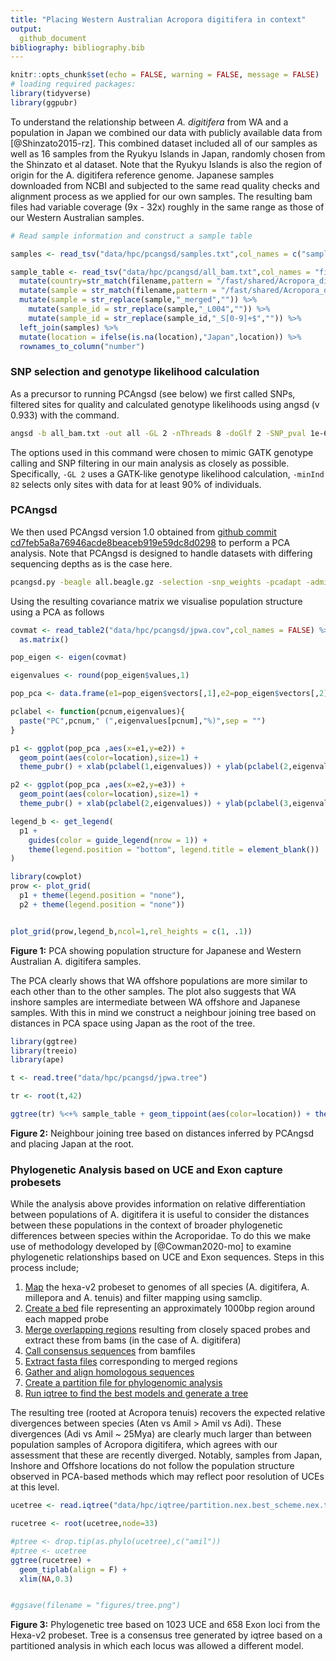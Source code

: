 ```yaml
---
title: "Placing Western Australian Acropora digitifera in context"
output: 
  github_document
bibliography: bibliography.bib
---
```


```r
knitr::opts_chunk$set(echo = FALSE, warning = FALSE, message = FALSE)
# loading required packages:
library(tidyverse)
library(ggpubr)
```

To understand the relationship between *A. digitifera* from WA and a population in Japan we combined our data with publicly available data from [@Shinzato2015-rz].  This combined dataset included all of our samples as well as 16 samples from the Ryukyu Islands in Japan, randomly chosen from the Shinzato et al dataset. Note that the Ryukyu Islands is also the region of origin for the A. digitifera reference genome. Japanese samples downloaded from NCBI and subjected to the same read quality checks and alignment process as we applied for our own samples.  The resulting bam files had variable coverage (9x - 32x) roughly in the same range as those of our Western Australian samples.

```r
# Read sample information and construct a sample table

samples <- read_tsv("data/hpc/pcangsd/samples.txt",col_names = c("sample_id","location","mapping_rate","mean_mapping_depth","genome_cov"))

sample_table <- read_tsv("data/hpc/pcangsd/all_bam.txt",col_names = "filename") %>%
  mutate(country=str_match(filename,pattern = "/fast/shared/Acropora_digitifera_wgs_bamfile/([A-Z]+)/")[,2]) %>% 
  mutate(sample = str_match(filename,pattern = "/fast/shared/Acropora_digitifera_wgs_bamfile/[A-Z]+/(.*)_aligned")[,2]) %>% 
  mutate(sample = str_replace(sample,"_merged","")) %>% 
    mutate(sample_id = str_replace(sample,"_L004","")) %>% 
    mutate(sample_id = str_replace(sample_id,"_S[0-9]+$","")) %>% 
  left_join(samples) %>% 
  mutate(location = ifelse(is.na(location),"Japan",location)) %>% 
  rownames_to_column("number")
```



### SNP selection and genotype likelihood calculation

As a precursor to running PCAngsd (see below) we first called SNPs, filtered sites for quality and calculated genotype likelihoods using angsd (v 0.933) with the command. 

```bash
angsd -b all_bam.txt -out all -GL 2 -nThreads 8 -doGlf 2 -SNP_pval 1e-6 -doMajorMinor 1 -doMaf 2 -doCounts 1 -minMaf 0.05 -minInd 82 -minMapQ 20 -minQ 20 -setMinDepth 910 -setMaxDepth 3000 -setMinDepthInd 3
```

The options used in this command were chosen to mimic GATK genotype calling and SNP filtering in our main analysis as closely as possible.  Specifically, `-GL 2` uses a GATK-like genotype likelihood calculation, `-minInd 82` selects only sites with data for at least 90% of individuals. 

### PCAngsd

We then used PCAngsd version 1.0 obtained from [github commit cd7feb5a8a76946acde8beaceb919e59dc8d0298](https://github.com/Rosemeis/pcangsd.git) to perform a PCA analysis.  Note that PCAngsd is designed to handle datasets with differing sequencing depths as is the case here. 

```bash
pcangsd.py -beagle all.beagle.gz -selection -snp_weights -pcadapt -admix -tree -maf_save -pi_save -dosage_save -sites_save -threads 32 -out jpwa
```

Using the resulting covariance matrix we visualise population structure using a PCA as follows

```r
covmat <- read_table2("data/hpc/pcangsd/jpwa.cov",col_names = FALSE) %>% 
  as.matrix()

pop_eigen <- eigen(covmat)

eigenvalues <- round(pop_eigen$values,1)

pop_pca <- data.frame(e1=pop_eigen$vectors[,1],e2=pop_eigen$vectors[,2],e3=pop_eigen$vectors[,3]) %>% cbind(sample_table)

pclabel <- function(pcnum,eigenvalues){
  paste("PC",pcnum," (",eigenvalues[pcnum],"%)",sep = "")
}

p1 <- ggplot(pop_pca ,aes(x=e1,y=e2)) + 
  geom_point(aes(color=location),size=1) + 
  theme_pubr() + xlab(pclabel(1,eigenvalues)) + ylab(pclabel(2,eigenvalues))

p2 <- ggplot(pop_pca ,aes(x=e2,y=e3)) + 
  geom_point(aes(color=location),size=1) + 
  theme_pubr() + xlab(pclabel(2,eigenvalues)) + ylab(pclabel(3,eigenvalues))

legend_b <- get_legend(
  p1 + 
    guides(color = guide_legend(nrow = 1)) +
    theme(legend.position = "bottom", legend.title = element_blank())
)

library(cowplot)
prow <- plot_grid(
  p1 + theme(legend.position = "none"),
  p2 + theme(legend.position = "none"))


plot_grid(prow,legend_b,ncol=1,rel_heights = c(1, .1))
```

**Figure 1:** PCA showing population structure for Japanese and Western Australian A. digitifera samples. 

The PCA clearly shows that WA offshore populations are more similar to each other than to the other samples.  The plot also suggests that WA inshore samples are intermediate between WA offshore and Japanese samples.  With this in mind we construct a neighbour joining tree based on distances in PCA space using Japan as the root of the tree. 

```r
library(ggtree)
library(treeio)
library(ape)

t <- read.tree("data/hpc/pcangsd/jpwa.tree")

tr <- root(t,42)

ggtree(tr) %<+% sample_table + geom_tippoint(aes(color=location)) + theme(legend.title = element_blank())
```

**Figure 2:** Neighbour joining tree based on distances inferred by PCAngsd and placing Japan at the root. 

### Phylogenetic Analysis based on UCE and Exon capture probesets

While the analysis above provides information on relative differentiation between populations of A. digitifera it is useful to consider the distances between these populations in the context of broader phylogenetic differences between species within the Acroporidae. To do this we make use of methodology developed by [@Cowman2020-mo] to examine phylogenetic relationships based on UCE and Exon sequences. Steps in this process include;

1. [Map](data/hpc/iqtree/02_map_probes.sh) the hexa-v2 probeset to genomes of all species (A. digitifera, A. millepora and A. tenuis) and filter mapping using samclip.
2. [Create a bed](data/hpc/iqtree/03_sam2bed.sh) file representing an approximately 1000bp region around each mapped probe
3. [Merge overlapping regions](data/hpc/iqtree/04_extract_bams.sh) resulting from closely spaced probes and extract these from bams (in the case of A. digitifera)
4. [Call consensus sequences](data/hpc/iqtree/05_call_consensus.sh) from bamfiles
5. [Extract fasta files](data/hpc/iqtree/06_extract_uces.sh) corresponding to merged regions
6. [Gather and align homologous sequences](data/hpc/iqtree/07_gather_uces.sh) 
7. [Create a partition file for phylogenomic analysis](data/hpc/iqtree/08_make_partitions.sh)
8. [Run iqtree to find the best models and generate a tree](data/hpc/iqtree/09_iqtree.sh)

The resulting tree (rooted at Acropora tenuis) recovers the expected relative divergences between species (Aten vs Amil > Amil vs Adi).  These divergences (Adi vs Amil ~ 25Mya) are clearly much larger than between population samples of Acropora digitifera, which agrees with our assessment that these are recently diverged.  Notably, samples from Japan, Inshore and Offshore locations do not follow the population structure observed in PCA-based methods which may reflect poor resolution of UCEs at this level. 

```r
ucetree <- read.iqtree("data/hpc/iqtree/partition.nex.best_scheme.nex.treefile")

rucetree <- root(ucetree,node=33)

#ptree <- drop.tip(as.phylo(ucetree),c("amil"))
#ptree <- ucetree
ggtree(rucetree) +
  geom_tiplab(align = F) +
  xlim(NA,0.3)


#ggsave(filename = "figures/tree.png")
```

**Figure 3:** Phylogenetic tree based on 1023 UCE and 658 Exon loci from the Hexa-v2 probeset. Tree is a consensus tree generated by iqtree based on a partitioned analysis in which each locus was allowed a different model. 




